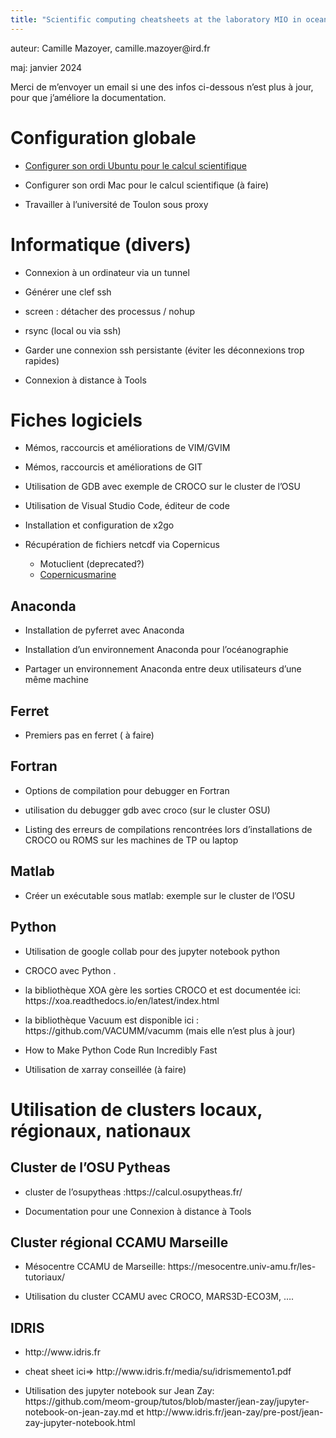 ```yaml
---
title: "Scientific computing cheatsheets at the laboratory MIO in oceanography"
---
```




auteur: Camille Mazoyer, camille.mazoyer@ird.fr

maj: janvier 2024

Merci de m'envoyer un email si une des infos ci-dessous n'est plus à jour, pour que j'améliore la documentation. 


# Configuration globale  


- [Configurer son ordi Ubuntu pour le calcul scientifique](sheets/config_globale_ubuntu.html)

- Configurer son ordi Mac pour le calcul scientifique (à faire)

- Travailler à l'université de Toulon sous proxy


# Informatique (divers)

- Connexion à un ordinateur via un tunnel

- Générer une clef ssh

- screen : détacher des processus / nohup

- rsync (local ou via ssh)

- Garder une connexion ssh persistante (éviter les déconnexions trop rapides)

- Connexion à distance à Tools


# Fiches logiciels 

- Mémos, raccourcis et améliorations de VIM/GVIM

- Mémos, raccourcis et améliorations de GIT

- Utilisation de GDB avec exemple de CROCO sur le cluster de l'OSU

- Utilisation de Visual Studio Code, éditeur de code

- Installation et configuration de x2go

- Récupération de fichiers netcdf via Copernicus
  - Motuclient (deprecated?)
  - [Copernicusmarine](sheets/copernicusmarine.html)


## Anaconda

- Installation de pyferret avec Anaconda

- Installation d'un environnement Anaconda pour l'océanographie

- Partager un environnement Anaconda entre deux utilisateurs d'une même machine

## Ferret

-  Premiers pas en ferret ( à faire)

## Fortran

- Options de compilation pour debugger en Fortran

- utilisation du debugger gdb avec croco (sur le cluster OSU)

- Listing des erreurs de compilations rencontrées lors d'installations de CROCO ou ROMS sur les machines de TP ou laptop 


## Matlab

- Créer un exécutable sous matlab: exemple sur le cluster de l'OSU


## Python

- Utilisation de google collab pour des jupyter notebook python

- CROCO avec Python . 

- la bibliothèque XOA gère les sorties CROCO et est documentée ici:   https://xoa.readthedocs.io/en/latest/index.html

- la bibliothèque Vacuum est disponible ici : https://github.com/VACUMM/vacumm (mais elle n'est plus à jour)

- How to Make Python Code Run Incredibly Fast

- Utilisation de xarray conseillée (à faire)


# Utilisation de clusters locaux, régionaux, nationaux

## Cluster de l'OSU Pytheas

- cluster de l'osupytheas :https://calcul.osupytheas.fr/

- Documentation pour une Connexion à distance à Tools

## Cluster régional CCAMU Marseille

- Mésocentre CCAMU de Marseille: https://mesocentre.univ-amu.fr/les-tutoriaux/

- Utilisation du cluster CCAMU avec CROCO, MARS3D-ECO3M, ....

## IDRIS

-  http://www.idris.fr
  
-  cheat sheet ici=>  http://www.idris.fr/media/su/idrismemento1.pdf

- Utilisation des jupyter notebook sur Jean Zay: https://github.com/meom-group/tutos/blob/master/jean-zay/jupyter-notebook-on-jean-zay.md et http://www.idris.fr/jean-zay/pre-post/jean-zay-jupyter-notebook.html









